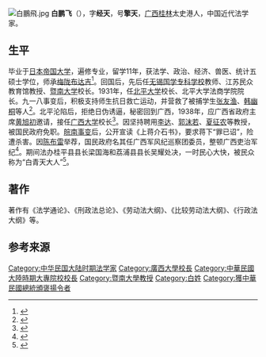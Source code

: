 [[File:白鵬飛.jpg|thumb]]
'''白鹏飞'''（{{bd|1870年||1948年}}），字'''经天'''，号'''擎天'''，[[广西|广西]][[桂林|桂林]]太史港人，中国近代法学家。

==生平==
毕业于[[日本帝国大学|日本帝国大学]]，遍修专业，留学11年，获法学、政治、经济、兽医、统计五硕士学位，师承[[梅陇布达吉|梅陇布达吉]]<ref name="郭沬若小野忍">{{cite book|author1=郭沬若|author2=小野忍|author3=丸山昇|title=郭沬若自傳: 抗日戰回想錄|url=http://books.google.com/books?id=6AMYAAAAIAAJ|publisher=平凡社|page=237}}</ref>。回国后，先后任[[无锡国学专科学校|无锡国学专科学校]]教师、江苏民众教育馆教授、[[暨南大学|暨南大学]]校长。1931年，任[[北平大学|北平大学]]校长、北平大学法商学院院长。九一八事变后，积极支持师生抗日救亡运动，并营救了被捕学生[[張友漁_(法學家)|张友渔]]、[[韩幽桐|韩幽桐]]等人<ref>{{cite book|title=北京女杰|url=http://books.google.com/books?id=VhZOAAAAMAAJ|year=1987|publisher=北京出版社|isbn=978-7-200-00051-1|page=91}}</ref>。北平沦陷后，拒绝日伪诱逼，秘密回到广西，1938年，应广西省政府主席[[黄旭初|黄旭初]]邀请，接任[[广西大学|广西大学]]校长<ref name="韦俊雄1998">{{cite book|author=韦俊雄|title=广西大学校志|url=http://books.google.com/books?id=YuFEAAAAMAAJ|year=1998|publisher=广西科学技朮出版社|page=13}}</ref>。因坚持聘用[[李达|李达]]、[[郭沫若|郭沫若]]、[[夏征农|夏征农]]等教授，被国民政府免职。[[皖南事变|皖南事变]]后，公开宣读《上蒋介石书》，要求蒋下“罪已诏”，险遭杀害。因[[陈布雷|陈布雷]]举荐，国民政府名其任广西军风纪巡察团委员，整顿广西吏治军纪<ref>{{cite book|title=名人传记, Issues 1-12|url=http://books.google.com/books?id=Ws8yAQAAIAAJ|year=1992|publisher=黄河文艺出版社|pages=425–431}}</ref>。期间法办桂平县县长梁国海和荔浦县县长吴耀处决，一时民心大快，被民众称为“白青天大人”<ref>{{cite book|title=文史資料選輯, Volume 101|url=http://books.google.com/books?id=Cd8dAQAAMAAJ|year=1985|publisher=中華書局|page=166}}</ref>。

==著作==
著作有《法学通论》、《刑政法总论》、《劳动法大纲》、《比较劳动法大纲》、《行政法大纲》等。

==参考来源==
{{reflist}}

{{行憲前監察委員}}
{{Authority control}}
{{DEFAULTSORT:B}}
[[Category:中华民国大陆时期法学家|Category:中华民国大陆时期法学家]]
[[Category:廣西大學校長|Category:廣西大學校長]]
[[Category:中華民國大陸時期大專院校校長|Category:中華民國大陸時期大專院校校長]]
[[Category:暨南大學教授|Category:暨南大學教授]]
[[Category:白姓|Category:白姓]]
[[Category:獲中華民國總統頒褒揚令者|Category:獲中華民國總統頒褒揚令者]]